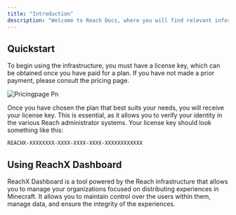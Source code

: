 ```yaml
---
title: "Introduction"
description: "Welcome to Reach Docs, where you will find relevant information to help you start deploying instances on the Reach infrastructure created by the Reach Team and, for obvious reasons, on all related services within the infrastructure. You will learn the basic principles of use and, gradually, information that will help you customize your experience."
---
```


## Quickstart

To begin using the infrastructure, you must have a license key, which can be obtained once you have paid for a plan. If you have not made a prior payment, please consult the pricing page.

![Pricingpage Pn](/images/pricingpage.png)

Once you have chosen the plan that best suits your needs, you will receive your license key. This is essential, as it allows you to verify your identity in the various Reach administrator systems. Your license key should look something like this:

```
REACHX-XXXXXXXX-XXXX-XXXX-XXXX-XXXXXXXXXXXX
```

## Using ReachX Dashboard

ReachX Dashboard is a tool powered by the Reach infrastructure that allows you to manage your organizations focused on distributing experiences in Minecraft. It allows you to maintain control over the users within them, manage data, and ensure the integrity of the experiences.

<Card title="Auth" icon="key" iconType="regular" horizontal>
  
</Card>
